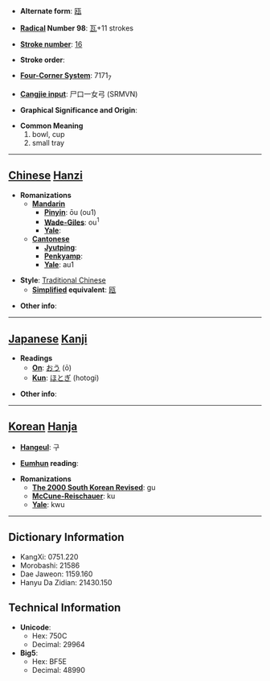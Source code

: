 * '''Alternate form''': [[瓯]]

* '''[[Wiktionary:Chinese radical index| Radical]] Number 98''': [[Wiktionary:Chinese radical index 瓦|瓦]]+11 strokes

* '''[[Wiktionary:Chinese total strokes index|Stroke number]]''': [[Wiktionary:Chinese total strokes index 16|16]]

* '''Stroke order''': 

* '''[[Wiktionary:Chinese four corner index|Four-Corner System]]''': 7171<sub>7</sub>

* '''[[Wiktionary:Chinese Cangjie index|Cangjie input]]''': 尸口一女弓 (SRMVN)

* '''Graphical Significance and Origin''': 

* '''Common Meaning'''
*#bowl, cup
*# small tray


----

== [[Chinese]] [[Hanzi]] ==

* '''Romanizations'''
** '''[[Mandarin]]'''
*** '''[[Pinyin]]''': ōu (ou1)
*** '''[[Wade-Giles]]''': ou<sup>1</sup>
*** '''[[Yale]]''': 
** '''[[Cantonese]]'''
*** '''[[Jyutping]]''':
*** '''[[Penkyamp]]''': 
*** '''[[Yale]]''': au1

* '''Style''': [[Traditional Chinese]] 
** '''[[Simplified Chinese|Simplified]] equivalent''': [[瓯]]

* '''Other info''': 

----

== [[Japanese]] [[Kanji]] ==

* '''Readings'''
** '''[[On]]''': [[おう]] (ō)
** '''[[Kun]]''': [[ほとぎ]] (hotogi)

* '''Other info''':  

----

== [[Korean]] [[Hanja]] ==

* '''[[Hangeul]]''': 구

* '''[[Eumhun]] reading''': 

* '''Romanizations'''
** '''[[The 2000 South Korean Revised Romanization|The 2000 South Korean Revised]]''': gu
** '''[[McCune-Reischauer]]''': ku
** '''[[Yale]]''': kwu

----

== Dictionary Information ==

* KangXi: 0751.220
* Morobashi: 21586
* Dae Jaweon: 1159.160
* Hanyu Da Zidian: 21430.150

== Technical Information ==

* '''Unicode''':
** Hex: 750C
** Decimal: 29964
* '''Big5''':
** Hex: BF5E
** Decimal: 48990